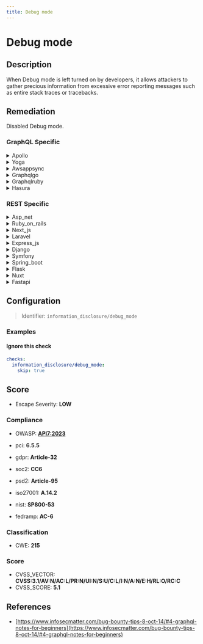 ```yaml
---
title: Debug mode
---
```


# Debug mode

## Description

When Debug mode is left turned on by developers, it allows attackers to gather precious information from excessive error reporting messages such as entire stack traces or tracebacks.


## Remediation

Disabled Debug mode.



### GraphQL Specific

<details>
    <summary>Apollo</summary>

To address potential issues within the Apollo framework engine, ensure that the debug mode is used only during development phases to prevent exposing sensitive information in production. Regularly update the Apollo libraries to their latest versions to incorporate security patches and improvements. Additionally, review and follow the Apollo documentation for best practices on securing your GraphQL implementation.

</details>

<details>
    <summary>Yoga</summary>

To address issues within the Yoga framework engine while in debug mode, ensure that you are running the latest version of the framework to benefit from recent fixes and improvements. Additionally, enable detailed logging to track down errors more efficiently. If a problem persists, consult the Yoga framework's documentation for specific debug options or reach out to the community forums for support. Remember to disable debug mode in production environments to prevent exposing sensitive information.

</details>

<details>
    <summary>Awsappsync</summary>

To address issues within the AWS AppSync framework engine, ensure that debug mode is enabled only during development or troubleshooting to avoid exposing sensitive information in error messages or logs. Once the necessary information has been gathered, disable debug mode to maintain the security and performance of your production environment. Additionally, regularly review and monitor the logs to detect and respond to any anomalies or issues promptly.

</details>

<details>
    <summary>Graphqlgo</summary>

To mitigate potential security risks in a GraphQL Go framework engine, ensure that the debug mode is disabled in production environments. Debug mode can expose sensitive information about the backend structure and errors that can be exploited by attackers. Always review the configuration files and environment variables to confirm that debug mode is turned off before deploying the application. Additionally, consider implementing logging mechanisms that capture necessary information for debugging without exposing it through the API responses.

</details>

<details>
    <summary>Graphqlruby</summary>

In the GraphQL Ruby framework, ensure that the debug mode is disabled in production environments to prevent the exposure of sensitive information. This can be achieved by configuring the `debug` option to `false` within the GraphQL schema definition or by conditionally enabling debug mode based on the environment. Additionally, regularly review the codebase for accidental commits that may enable debug mode and establish a secure deployment process that verifies the configuration before release.

</details>

<details>
    <summary>Hasura</summary>

To address potential security risks in the Hasura framework engine, ensure that the 'debug mode' is disabled in production environments. Debug mode can leak sensitive information in error messages or logs, which could be exploited by attackers. You can disable debug mode by setting the 'HASURA_GRAPHQL_DEV_MODE' environment variable to 'false'. Additionally, always review and sanitize error messages to prevent the exposure of any sensitive data.

</details>


### REST Specific

<details>
    <summary>Asp_net</summary>

Ensure that the customErrors mode is set to 'RemoteOnly' or 'On' in the web.config file to prevent detailed error information from being sent to the client. Additionally, disable the 'trace' attribute in the system.web section to avoid exposing application behavior details to users.

</details>

<details>
    <summary>Ruby_on_rails</summary>

In Ruby on Rails, ensure that the 'config.consider_all_requests_local' setting is set to 'false' in the 'config/environments/production.rb' file to prevent detailed error reports from being displayed to users. Additionally, disable the 'config.debug_exception_response_format' or set it to ':default' to avoid leaking stack traces in a production environment.

</details>

<details>
    <summary>Next_js</summary>

Ensure that the 'debug' flag is set to 'false' in the Next.js configuration file for production environments to prevent verbose error reporting that could expose sensitive information to attackers.

</details>

<details>
    <summary>Laravel</summary>

In Laravel, ensure that the APP_DEBUG environment variable is set to false in your .env file when deploying to production to prevent detailed error messages from being displayed to users. Additionally, regularly review your logging and error handling configurations to avoid exposing sensitive information.

</details>

<details>
    <summary>Express_js</summary>

Ensure that the 'NODE_ENV' environment variable is set to 'production' to minimize verbose error reporting. Additionally, use middleware like 'express-error-handler' to catch and handle errors gracefully without exposing sensitive information.

</details>

<details>
    <summary>Django</summary>

Ensure that the 'DEBUG' setting in Django's settings.py file is set to 'False' in production environments to prevent the display of sensitive error information.

</details>

<details>
    <summary>Symfony</summary>

In Symfony, ensure that the 'debug' mode is set to 'false' in the 'app/config/config_prod.yml' file for production environments to prevent verbose error reporting. Additionally, regularly review the 'app/config/security.yml' to enforce proper error handling and logging strategies.

</details>

<details>
    <summary>Spring_boot</summary>

Ensure that the 'spring.profiles.active' property is set to 'prod' in the application properties or YAML configuration file for production environments, and that the 'debug' property is set to 'false'. Additionally, review and configure appropriate logging levels to prevent sensitive information from being logged.

</details>

<details>
    <summary>Flask</summary>

Ensure that the Flask application is configured to run with 'DEBUG' set to 'False' in production environments to prevent the exposure of sensitive error information. Use environment variables or a separate configuration file to manage the debug setting securely.

</details>

<details>
    <summary>Nuxt</summary>

Ensure that the 'debug' property is set to 'false' in the Nuxt.js configuration file for production environments to prevent the exposure of sensitive error information.

</details>

<details>
    <summary>Fastapi</summary>

Ensure that FastAPI's debug mode is turned off in production environments by setting the 'debug' parameter to 'False' in the application's configuration. Additionally, review error handling to prevent sensitive information from being exposed in error messages or logs.

</details>

## Configuration

> Identifier: `information_disclosure/debug_mode`



### Examples



#### Ignore this check

```yaml
checks:
  information_disclosure/debug_mode:
    skip: true
```




## Score

- Escape Severity: **<span className="low-severity">LOW</span>**

### Compliance

- OWASP: **[API7:2023](https://github.com/OWASP/API-Security/blob/master/editions/2023/en/0xa7-server-side-request-forgery.md)**

- pci: **6.5.5**
- gdpr: **Article-32**
- soc2: **CC6**
- psd2: **Article-95**
- iso27001: **A.14.2**
- nist: **SP800-53**
- fedramp: **AC-6**

### Classification

- CWE: **215**




### Score

- CVSS_VECTOR: **CVSS:3.1/AV:N/AC:L/PR:N/UI:N/S:U/C:L/I:N/A:N/E:H/RL:O/RC:C**
- CVSS_SCORE: **5.1**

## References

- [https://www.infosecmatter.com/bug-bounty-tips-8-oct-14/#4-graphql-notes-for-beginners](https://www.infosecmatter.com/bug-bounty-tips-8-oct-14/#4-graphql-notes-for-beginners)
  